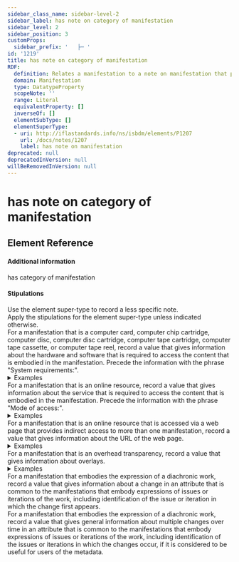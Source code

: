 ```yaml
---
sidebar_class_name: sidebar-level-2
sidebar_label: has note on category of manifestation
sidebar_level: 2
sidebar_position: 3
customProps:
  sidebar_prefix: '   ├─ '
id: '1219'
title: has note on category of manifestation
RDF:
  definition: Relates a manifestation to a note on manifestation that provides information about specific categories to which the manifestation belongs.
  domain: Manifestation
  type: DatatypeProperty
  scopeNote: ''
  range: Literal
  equivalentProperty: []
  inverseOf: []
  elementSubType: []
  elementSuperType:
  - uri: http://iflastandards.info/ns/isbdm/elements/P1207
    url: /docs/notes/1207
    label: has note on manifestation
deprecated: null
deprecatedInVersion: null
willBeRemovedInVersion: null
---
```

# has note on category of manifestation

## Element Reference
<ElementReference frontMatter={frontMatter} />

#### Additional information

<SeeAlso><InLink href="/docs/attributes/1263">has category of manifestation</InLink></SeeAlso>

#### Stipulations

<div className="stip">
  Use the element super-type to record a less specific note.
</div>

<div className="stip">
  Apply the stipulations for the element super-type unless indicated otherwise.
</div>

<div className="stip">
  For a manifestation that is a computer card, computer chip cartridge, computer disc, computer disc cartridge, computer tape cartridge, computer tape cassette, or computer tape reel, record a value that gives information about the hardware and software that is required to access the content that is embodied in the manifestation. Precede the information with the phrase "System requirements:".
  
  <details>
  <summary>Examples</summary>
  
  | Property | Value |
  |:---------|:------|
  | has note on category of manifestation | "System requirements: UNIX workstation with Mosaic software." |
  </details>
</div>

<div className="stip">
  For a manifestation that is an online resource, record a value that gives information about the service that is required to access the content that is embodied in the manifestation. Precede the information with the phrase "Mode of access:".
  
  <details>
  <summary>Examples</summary>
  
  | Property | Value |
  |:---------|:------|
  | has note on category of manifestation | "Mënyra e aksesit: World Wide Web." |
  
  *[Full example: <InLink href="/docs/fullex/fx073">Corso delli fiumi Drino, e Boiana nella Dalmatia (2011; Biblioteka Kombëtare e Shqipërisë; burim online)</InLink>.*
  </details>
</div>

<div className="stip">
  For a manifestation that is an online resource that is accessed via a web page that provides indirect access to more than one manifestation, record a value that gives information about the URL of the web page.
  
  <details>
  <summary>Examples</summary>
  
  | Property | Value |
  |:---------|:------|
  | has note on category of manifestation | "Web page: https://www.springer.com/series/17014." |
  
  *[Full example: <InLink href="/docs/fullex/fx038">Springer handbooks of political science and international relations (2022-; Springer; online resource)”</InLink>. The web page covers the e-book and printed book series.]*
  </details>
</div>

<div className="stip">
  For a manifestation that is an overhead transparency, record a value that gives information about overlays.
  
  <details>
  <summary>Examples</summary>
  
  | Property | Value |
  |:---------|:------|
  | has note on category of manifestation | "With 4 unattached overlays." |
  </details>
</div>

<div className="stip">
  For a manifestation that embodies the expression of a diachronic work, record a value that gives information about a change in an attribute that is common to the manifestations that embody expressions of issues or iterations of the work, including identification of the issue or iteration in which the change first appears.
</div>

<div className="stip">
  For a manifestation that embodies the expression of a diachronic work, record a value that gives general information about multiple changes over time in an attribute that is common to the manifestations that embody expressions of issues or iterations of the work, including identification of the issues or iterations in which the changes occur, if it is considered to be useful for users of the metadata.
</div>
